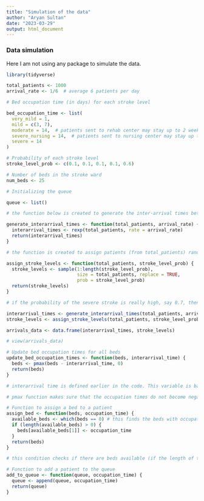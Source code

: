 ```yaml
---
title: "Simulation of the data"
author: "Aryan Sultan"
date: "2023-03-29"
output: html_document
---
```



### Data simulation


Here I am not using any package to simulate the data.

```r
library(tidyverse)

total_patients <- 1000
arrival_rate <- 1/6  # average 6 patients per day

# Bed occupation time (in days) for each stroke level

bed_occupation_time <- list(
  very_mild = 1,
  mild = c(3, 7),
  moderate = 14,  # patients sent to rehab center may stay up to 2 weeks in the ward
  severe_nursing = 14,  # patients sent to nursing center may stay up to 2 weeks
  severe = 14
)

# Probability of each stroke level
stroke_level_prob <- c(0.1, 0.1, 0.1, 0.1, 0.6)

# Number of beds in the stroke ward
num_beds <- 25

# Initializing the queue 

queue <- list()

```

```r

# the function below is created to generate the inter-arrival times between the patients.

generate_interarrival_times <- function(total_patients, arrival_rate) {
  interarrival_times <- rexp(total_patients, rate = arrival_rate)
  return(interarrival_times)
}

# the function is created to assign patients (from total_patients) randomly a stroke level. This assignment is based on the probabilities defined in the stroke_level_prob. 

assign_stroke_levels <- function(total_patients, stroke_level_prob) {
  stroke_levels <- sample(1:length(stroke_level_prob), 
                          size = total_patients, replace = TRUE,
                          prob = stroke_level_prob)
  return(stroke_levels)
}

# if the probability of the severe stroke is really high, say 0.7, then the sample() function would generate random samples of 1000 patients wherein most patients would be assigned the severe stroke level category. I defined the total number of patients and the probabilities of the stroke level earlier.

interarrival_times <- generate_interarrival_times(total_patients, arrival_rate)
stroke_levels <- assign_stroke_levels(total_patients, stroke_level_prob)

arrivals_data <- data.frame(interarrival_times, stroke_levels)

# view(arrivals_data)


```


```r

# Update bed occupation times for all beds
update_bed_occupation_times <- function(beds, interarrival_time) {
  beds <- pmax(beds - interarrival_time, 0)
  return(beds)
}

# interarrival time is defined earlier in the code. This variable is based on the generate_interarrival_times function where we input the total number of patients and arrival rate.

# pmax function makes sure that the occupation times do not become negative. 0 in this context means that the bed is available (the patients has used up the service, now it is available for the other users to use)
```

```r
# Function to assign a bed to a patient
assign_bed <- function(beds, occupation_time) {
  available_beds <- which(beds == 0) # this finds the beds with occupation time equal to 0.
  if (length(available_beds) > 0) {
    beds[available_beds[1]] <- occupation_time
  }
  return(beds)
}

# this condition checks if there are beds available (if the length of the available beds vector is greater than zero then that means there are beds available for patients in the queue). If this condition is true then the first available bed in the vector will be set equal to the occupation time of the next patient

# Function to add a patient to the queue
add_to_queue <- function(queue, occupation_time) {
  queue <- append(queue, occupation_time)
  return(queue)
}

```

